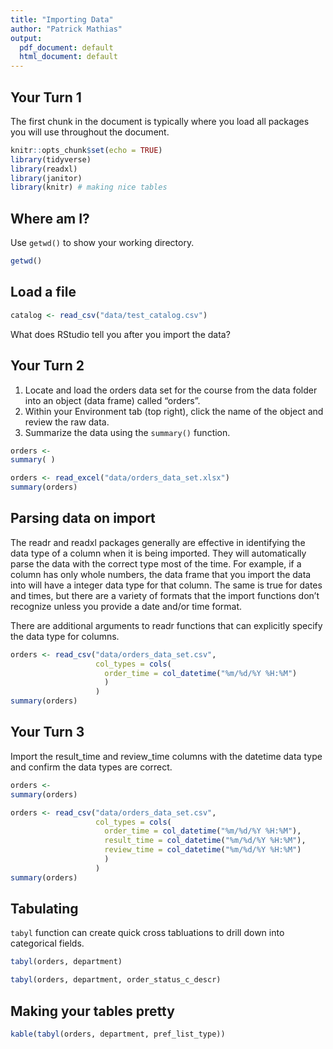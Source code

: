 ```yaml
---
title: "Importing Data"
author: "Patrick Mathias"
output:
  pdf_document: default
  html_document: default
---
```


## Your Turn 1

The first chunk in the document is typically where you load all packages you will use throughout the document.

```r
knitr::opts_chunk$set(echo = TRUE)
library(tidyverse)
library(readxl)
library(janitor)
library(knitr) # making nice tables
```

## Where am I?

Use `getwd()` to show your working directory.

```r
getwd()
```

## Load a file

```r
catalog <- read_csv("data/test_catalog.csv")
```

What does RStudio tell you after you import the data?

## Your Turn 2

1. Locate and load the orders data set for the course from the data folder into an object (data frame) called "orders". 
2. Within your Environment tab (top right), click the name of the object and review the raw data.
3. Summarize the data using the `summary()` function.

```r
orders <- 
summary( )
```

```r
orders <- read_excel("data/orders_data_set.xlsx")
summary(orders)
```

## Parsing data on import

The readr and readxl packages generally are effective in identifying the data type of a column when it is being imported. They will automatically parse the data with the correct type most of the time. For example, if a column has only whole numbers, the data frame that you import the data into will have a integer data type for that column. The same is true for dates and times, but there are a variety of formats that the import functions don't recognize unless you provide a date and/or time format.

There are additional arguments to readr functions that can explicitly specify the data type for columns.

```r
orders <- read_csv("data/orders_data_set.csv", 
                   col_types = cols(
                     order_time = col_datetime("%m/%d/%Y %H:%M")
                     )
                   )
summary(orders)
```

## Your Turn 3

Import the result_time and review_time columns with the datetime data type and confirm the data types are correct.

```r
orders <- 
summary(orders)
```

```r
orders <- read_csv("data/orders_data_set.csv", 
                   col_types = cols(
                     order_time = col_datetime("%m/%d/%Y %H:%M"),
                     result_time = col_datetime("%m/%d/%Y %H:%M"),
                     review_time = col_datetime("%m/%d/%Y %H:%M")
                     )
                   )
summary(orders)
```

## Tabulating

`tabyl` function can create quick cross tabluations to drill down into categorical fields.

```r
tabyl(orders, department)
```


```r
tabyl(orders, department, order_status_c_descr)
```

## Making your tables pretty

```r
kable(tabyl(orders, department, pref_list_type))
```
